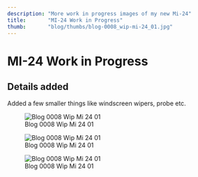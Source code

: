```yaml
---
description: "More work in progress images of my new Mi-24"
title:       "MI-24 Work in Progress"
thumb:       "blog/thumbs/blog-0008_wip-mi-24_01.jpg"
---
```


MI-24 Work in Progress
======================

Details added
-------------

Added a few smaller things like windscreen wipers, probe etc.

![Blog 0008 Wip Mi 24 01](/images/blog/blog-0008_wip-mi-24_01.jpg)

![Blog 0008 Wip Mi 24 01](/images/blog/blog-0008_wip-mi-24_02.jpg)

![Blog 0008 Wip Mi 24 01](/images/blog/blog-0008_wip-mi-24_03.jpg)
